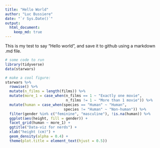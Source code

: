 ```yaml
---
title: "Hello World"
author: "Luc Bussiere"
date: "`r Sys.Date()`"
output: 
  html_document: 
    keep_md: true
---
```

This is my test to say "Hello world", and save it to github using a markdown .md file.

```r
# some code to run
library(tidyverse)
data(starwars)

# make a cool figure:
starwars %>%
  rowwise() %>%
  mutate(n_films = length(films)) %>%
  mutate(more_1 = case_when(n_films == 1 ~ "Exactly one movie",
                            n_films != 1 ~ "More than 1 movie")) %>%
  mutate(human = case_when(species == "Human" ~ "Human",
                           species != "Human" ~ "Non-human")) %>%
  filter(gender %in% c("feminine", "masculine"), !is.na(human)) %>%
  ggplot(aes(height, fill = gender)) +
  facet_grid(human ~ more_1) +
  ggtitle("Data-viz for nerds") +
  xlab("height (cm)") +
  geom_density(alpha = 0.4) +
  theme(plot.title = element_text(hjust = 0.5))

```

